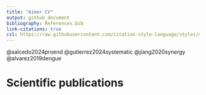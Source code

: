 ```yaml
---
title: "Aimer CV"
output: github_document
bibliography: References.bib
link-citations: true
csl: https://raw.githubusercontent.com/citation-style-language/styles/master/biomed-central.csl
---
```

@salcedo2024proend 
@gutierrez2024systematic
@jiang2020synergy
@alvarez2019dengue
<!--https://medium.com/@evanca/set-up-your-portfolio-website-in-less-than-10-minutes-with-github-pages-d0efa8ff56fd-->

# Scientific publications